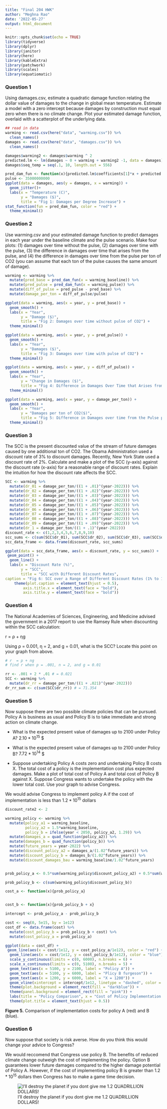 ```yaml
---
title: "Final 204 HWK"
author: "Meghna Rao"
date: '2022-05-27'
output: html_document
---
```


```r
knitr::opts_chunk$set(echo = TRUE)
library(tidyverse)
library(dplyr)
library(janitor)
library(here)
library(kableExtra)
library(patchwork)
library(scales)
library(equatiomatic)
```

### Question 1

Using damages.csv, estimate a quadratic damage function relating the dollar value of damages to the change in global mean temperature. Estimate a model with a zero intercept because damages by construction must equal zero when there is no climate change. Plot your estimated damage function, overlaid with a scatterplot of the underlying data.

```r
## read in data
warming <- read.csv(here("data", "warming.csv")) %>% 
  clean_names() 
damages <- read.csv(here("data", "damages.csv")) %>% 
  clean_names() 
```

```r
damages$warming2 <- damages$warming ^ 2
predicted.lm <- lm(damages ~ 0 + warming + warming2 -1, data = damages)
damages$seq_temp = seq(.1, 10, length.out = 556)
```

```r
pred_dam_fun <- function(x){predicted.lm$coefficients[1]*x + predicted.lm$coefficients[2]*x^2}
pulse <- 35000000000
ggplot(data = damages, aes(y = damages, x = warming)) +
  geom_jitter()+
  labs(x = "Temperature (C)",
       y = "Damages ($)",
       title = "Fig 1: Damages per Degree Increase") +
stat_function(fun = pred_dam_fun, color = "red") +
  theme_minimal()
```

### Question 2

Use warming.csv and your estimated damage function to predict damages in each year under the baseline climate and the pulse scenario. Make four plots: (1) damages over time without the pulse, (2) damages over time with the pulse, (3) the difference in damages over time that arises from the pulse, and (4) the difference in damages over time from the pulse per ton of CO2 (you can assume that each ton of the pulse causes the same amount of damage).

```r
warming <- warming %>% 
  mutate(pred_base = pred_dam_fun(x = warming_baseline)) %>% 
  mutate(pred_pulse = pred_dam_fun(x = warming_pulse)) %>% 
  mutate(diff_of_pulse = pred_pulse - pred_base) %>% 
  mutate(damage_per_ton = diff_of_pulse/pulse)
```

```r
ggplot(data = warming, aes(x = year, y = pred_base)) +
  geom_smooth() +
  labs(x = "Year",
       y = "Damage ($)",
       title = "Fig 2: Damages over time without pulse of CO2") +
  theme_minimal()

ggplot(data = warming, aes(x = year, y = pred_pulse)) +
  geom_smooth() +
  labs(x = "Year",
       y = "Damages ($)",
       title = "Fig 3: Damages over time with pulse of CO2") +
  theme_minimal()

ggplot(data = warming, aes(x = year, y = diff_of_pulse)) +
  geom_smooth() +
  labs(x = "Year",
       y = "Change in Damages ($)",
       title = "Fig 4: Difference in Damages Over Time that Arises from the Pulse") +
  theme_minimal()

ggplot(data = warming, aes(x = year, y = damage_per_ton)) +
  geom_smooth() +
  labs(x = "Year",
       y = "Damages per ton of CO2($)",
       title = "Fig 5: Difference in Damages over time from the Pulse per ton of CO2") +
  theme_minimal()
```

### Question 3

The SCC is the present discounted value of the stream of future damages caused by one additional ton of CO2. The Obama Administration used a discount rate of 3% to discount damages. Recently, New York State used a discount rate of 2%. Calculate and make a plot of the SCC (y-axis) against the discount rate (x-axis) for a reasonable range of discount rates. Explain the intuition for how the discount rate affects the SCC.

```r
SCC <- warming %>% 
  mutate(dr_01 = damage_per_ton/((1 + .01)^(year-2022))) %>% 
  mutate(dr_02 = damage_per_ton/((1 + .02)^(year-2022))) %>%
  mutate(dr_03 = damage_per_ton/((1 + .03)^(year-2022))) %>% 
  mutate(dr_04 = damage_per_ton/((1 + .04)^(year-2022))) %>%
  mutate(dr_05 = damage_per_ton/((1 + .05)^(year-2022))) %>% 
  mutate(dr_06 = damage_per_ton/((1 + .06)^(year-2022))) %>% 
  mutate(dr_07 = damage_per_ton/((1 + .07)^(year-2022))) %>%
  mutate(dr_08 = damage_per_ton/((1 + .08)^(year-2022))) %>% 
  mutate(dr_09 = damage_per_ton/((1 + .09)^(year-2022))) %>% 
  mutate(dr_1 = damage_per_ton/((1 + .1)^(year-2022)))
discount_rate <- c(1,2,3,4,5,6,7,8,9,10)
scc_sums <- c(sum(SCC$dr_01), sum(SCC$dr_02), sum(SCC$dr_03), sum(SCC$dr_04), sum(SCC$dr_05), sum(SCC$dr_06), sum(SCC$dr_07), sum(SCC$dr_08), sum(SCC$dr_09), sum(SCC$dr_1))
scc_data_frame <- data.frame(discount_rate, scc_sums)
```

```r
ggplot(data = scc_data_frame, aes(x = discount_rate, y = scc_sums)) +
 geom_point() +
  geom_line() +
  labs(x = "Discount Rate (%)", 
       y = "SCC",
       title = "SCC with Different Discount Rates",
caption = "Fig 6: SCC over a Range of Different Discount Rates (1% to 10%)")+
    theme(plot.caption = element_text(hjust = 0.5),
        axis.title.x = element_text(face = "bold"),
        axis.title.y = element_text(face = "bold"))
```

### Question 4

The National Academies of Sciences, Engineering, and Medicine advised the government in a 2017 report to use the Ramsey Rule when discounting within the SCC calculation:

r = ρ + ηg

Using ρ = 0.001, η = 2, and g = 0.01, what is the SCC? Locate this point on your graph from above.

```r
# r  = p + ng
# find r when p = .001, n = 2, and g = 0.01

rr <- .001 + 2 * .01 # = 0.021
SCC <- warming %>% 
  mutate(dr_rr = damage_per_ton/((1 + .021)^(year-2022))) 
dr_rr_sum <- c(sum(SCC$dr_rr)) # = 71.354

```

### Question 5

Now suppose there are two possible climate policies that can be pursued. Policy A is business as usual and Policy B is to take immediate and strong action on climate change.

-   What is the expected present value of damages up to 2100 under Policy A? $2.10*10^{15}$ \$

-   What is the expected present value of damages up to 2100 under Policy B? $7.72*10^{14}$ \$

-   Suppose undertaking Policy A costs zero and undertaking Policy B costs X. The total cost of a policy is the implementation cost plus expected damages. Make a plot of total cost of Policy A and total cost of Policy B against X. Suppose Congress wants to undertake the policy with the lower total cost. Use your graph to advise Congress.

We would advise Congress to implement policy A if the cost of implementation is less than $1.2*10^{15}$ dollars

```r
discount_rate2 <- 2 

warming_policy <- warming %>% 
  mutate(policy_a1 = warming_baseline,
         policy_a2 = 1.5*warming_baseline,
         policy_b = ifelse(year < 2050, policy_a2, 1.29)) %>% 
  mutate(damages_a = quad_function(policy_a2)) %>% 
  mutate(damages_b = quad_function(policy_b)) %>% 
  mutate(future_years = year-2022) %>% 
  mutate(discount_policy_a2 = damages_a/(1.02^future_years)) %>% 
  mutate(discount_policy_b = damages_b/(1.02^future_years)) %>% 
  mutate(discount_damages_bau = warming_baseline/1.02^future_years)


prob_policy_a <- 0.5*sum(warming_policy$discount_policy_a2) + 0.5*sum(warming_policy$discount_damages_bau)

prob_policy_b <- c(sum(warming_policy$discount_policy_b))

cost_a <- function(x){prob_policy_a}


cost_b <- function(x){prob_policy_b + x}

intercept <- prob_policy_a - prob_policy_b

```

```r
cost <- seq(0, 5e15, by = 1e12)
cost_df <- data.frame(cost) %>% 
  mutate(cost_policy_b = prob_policy_b + cost) %>% 
  mutate(cost_policy_a = prob_policy_a) 

```

```r

ggplot(data = cost_df) +
 geom_line(aes(x = cost/1e12, y = cost_policy_a/1e12), color = "red") +
  geom_line(aes(x = cost/1e12, y = cost_policy_b/1e12), color = "blue") +
  scale_y_continuous(limits = c(0, 6000), n.breaks = 6) +
  scale_x_continuous(limits = c(0, 5100), n.breaks = 5) +
  geom_text(aes(x = 5100, y = 2100, label = "Policy A")) +
  geom_text(aes(x = 5100, y = 6000, label = "Plicy B furgeson")) +
  geom_text(aes(x = 1200, y = 6000, label = "X = 1200")) +
  geom_vline(xintercept = intercept/1e12, linetype = "dashed", color = "darkorchid") +
  theme(plot.background = element_rect(fill = "darkblue")) +
  theme(panel.background = element_rect(fill = "pink")) +
  labs(title = "Policy Comparison", x = "Cost of Policy Implementation ", y = "Total Expected Cost") +
  theme(plot.title = element_text(hjust = 0.5)) 
```

**Figure 5.** Comparison of implementation costs for policy A (red) and B (blue).

### Question 6

Now suppose that society is risk averse. How do you think this would change your advice to Congress?

We would reccomend that Congress use policy B. The benefits of reduced climate change outweigh the cost of implementing the policy. Option B guarantees lower future damages compared to the higher damage potential of Policy A. However, if the cost of implementing policy B is greater than $1.2*10^{15}$ dollars then Congress has to make a game time decision.

![I'll destroy the planet if you dont give me 1.2 QUADRILLION DOLLARS!](images/Austin-Powers-Mike-Myers-as-Dr-Evil-900x509.jpg) 
